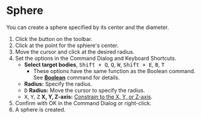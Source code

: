 
# Sphere

<Reference shortcut='' command='Sphere' button='Toolbar' />

You can  create a sphere specified by its center and the diameter.

1. Click the button <ButtonIcon type="button-sphere" /> on the toolbar.
2. Click at the point for the sphiere's center.
3. Move the cursor and click at the desired radius.
4. Set the options in the Command Dialog and Keyboard Shortcuts.
   - **Select target bodies**, <kbd>Shift + Q</kbd>, <kbd>Q</kbd>, <kbd>W</kbd>, <kbd>Shift + E</kbd>, <kbd>B</kbd>, <kbd>T</kbd>
      - These options have the same function as the Boolean command. See [**Boolean**](../solid/boolean) command for details.
   - **Radius:** Specify the radius.
   - <kbd>D</kbd> **Radius:** Move the cursor to specify the radius.
   - <kbd>X</kbd>, <kbd>Y</kbd>, <kbd>Z</kbd> **X, Y, Z-axis:** [Constrain to the X, Y, or Z-axis](./sketching-essentials#constrain-to-the-x-y-or-z-axis).
5. Confirm with OK in the Command Dialog or right-click.
6. A sphere is created.

<VideoPlayer fileName="sphere"/>


